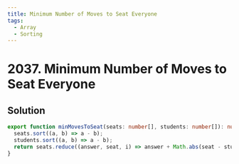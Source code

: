 ```yaml
---
title: Minimum Number of Moves to Seat Everyone
tags:
  - Array
  - Sorting
---
```


# 2037. Minimum Number of Moves to Seat Everyone

<Badges>
  <LevelBadge level="easy" />
  <TopicBadge name="Array" slug="array" />
  <TopicBadge name="Sorting" slug="sorting" />
</Badges>

## Solution

```typescript filename="solution.ts" copy
export function minMovesToSeat(seats: number[], students: number[]): number {
  seats.sort((a, b) => a - b);
  students.sort((a, b) => a - b);
  return seats.reduce((answer, seat, i) => answer + Math.abs(seat - students[i]), 0);
}
```

<ProblemLink
  codingSite="leetcode"
  href="https://leetcode.com/problems/minimum-number-of-moves-to-seat-everyone"
  title="Minimum Number of Moves to Seat Everyone"
/>
